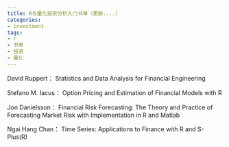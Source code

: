 ```yaml
---
title: R与量化投资分析入门书单（更新....）
categories:
- investment
tags:
- r
- 书单
- 投资
- 量化
---
```


David Ruppert：
Statistics and Data Analysis for Financial Engineering

Stefano M. Iacus：
Option Pricing and Estimation of Financial Models with R

Jon Danielsson：
Financial Risk Forecasting: The Theory and Practice of Forecasting Market
Risk with Implementation in R and Matlab

Ngai Hang Chan：
Time Series: Applications to Finance with R and S-Plus(R)

